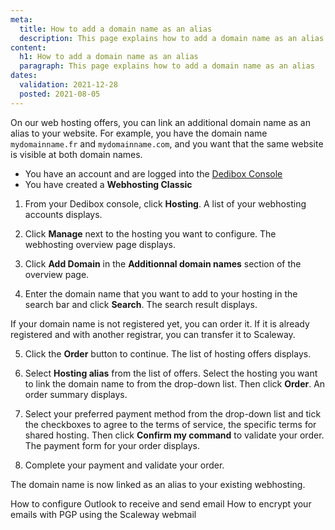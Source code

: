 ```yaml
---
meta:
  title: How to add a domain name as an alias
  description: This page explains how to add a domain name as an alias
content:
  h1: How to add a domain name as an alias
  paragraph: This page explains how to add a domain name as an alias
dates:
  validation: 2021-12-28
  posted: 2021-08-05
---
```


On our web hosting offers, you can link an additional domain name as an alias to your website. For example, you have the domain name `mydomainname.fr` and `mydomainname.com`, and you want that the same website is visible at both domain names.

<Message type="requirement">

  - You have an account and are logged into the [Dedibox Console](https://console.online.net)
  - You have created a **Webhosting Classic**

</Message>

1. From your Dedibox console, click **Hosting**. A list of your webhosting accounts displays.

2. Click **Manage** next to the hosting you want to configure. The webhosting overview page displays.

3. Click **Add Domain** in the **Additionnal domain names** section of the overview page. 

4. Enter the domain name that you want to add to your hosting in the search bar and click **Search**. The search result displays.


  <Message type="note">

  If your domain name is not registered yet, you can order it. If it is already registered and with another registrar, you can transfer it to Scaleway.

  </Message>

5. Click the **Order** button to continue. The list of hosting offers displays.

6. Select **Hosting alias** from the list of offers. Select the hosting you want to link the domain name to from the drop-down list. Then click **Order**. An order summary displays.

7. Select your preferred payment method from the drop-down list and tick the checkboxes to agree to the terms of service, the specific terms for shared hosting. Then click **Confirm my command** to validate your order. The payment form for your order displays.

8. Complete your payment and validate your order. 

  <Message type="note">

  The domain name is now linked as an alias to your existing webhosting.

  </Message>

<Navigation title="See Also">
  <PreviousButton to="/webhosting/classic/how-to/configure-outlook/">How to configure Outlook to receive and send email</PreviousButton>
  <NextButton to="/webhosting/classic/how-to/encrypt-emails-with-pgp-using-webmail/">How to encrypt your emails with PGP using the Scaleway webmail</NextButton>
</Navigation> 
